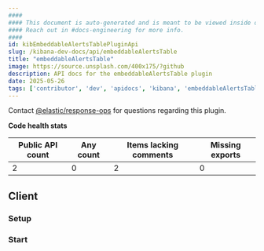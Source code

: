 ```yaml
---
####
#### This document is auto-generated and is meant to be viewed inside our experimental, new docs system.
#### Reach out in #docs-engineering for more info.
####
id: kibEmbeddableAlertsTablePluginApi
slug: /kibana-dev-docs/api/embeddableAlertsTable
title: "embeddableAlertsTable"
image: https://source.unsplash.com/400x175/?github
description: API docs for the embeddableAlertsTable plugin
date: 2025-05-26
tags: ['contributor', 'dev', 'apidocs', 'kibana', 'embeddableAlertsTable']
---
```




Contact [@elastic/response-ops](https://github.com/orgs/elastic/teams/response-ops) for questions regarding this plugin.

**Code health stats**

| Public API count  | Any count | Items lacking comments | Missing exports |
|-------------------|-----------|------------------------|-----------------|
| 2 | 0 | 2 | 0 |

## Client

### Setup
<DocDefinitionList data={[embeddableAlertsTableObj.client.setup]}/>

### Start
<DocDefinitionList data={[embeddableAlertsTableObj.client.start]}/>

